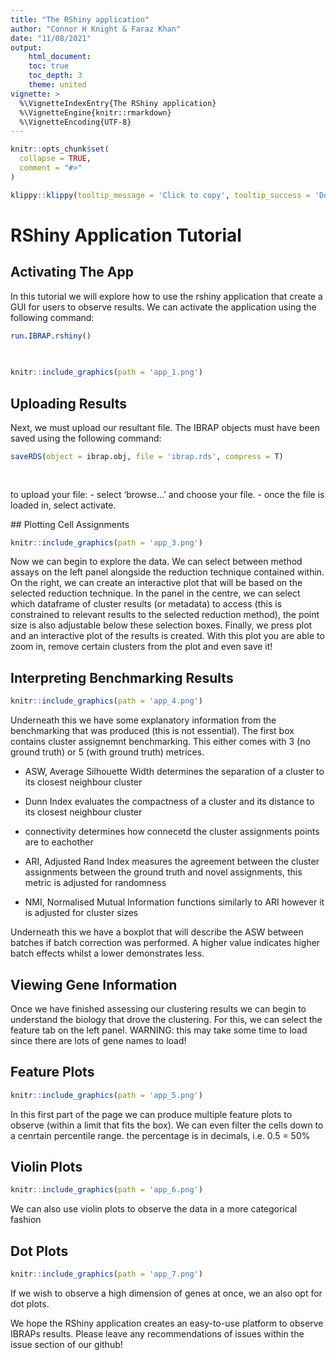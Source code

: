 ```yaml
---
title: "The RShiny application"
author: "Connor H Knight & Faraz Khan"
date: "11/08/2021"
output: 
    html_document:
    toc: true
    toc_depth: 3
    theme: united
vignette: >
  %\VignetteIndexEntry{The RShiny application}
  %\VignetteEngine{knitr::rmarkdown}
  %\VignetteEncoding{UTF-8}
---
```


```r
knitr::opts_chunk$set(
  collapse = TRUE,
  comment = "#>"
)
```

```r
klippy::klippy(tooltip_message = 'Click to copy', tooltip_success = 'Done', position = c('bottom', 'right'))
```

# RShiny Application Tutorial

## Activating The App

In this tutorial we will explore how to use the rshiny application that create a GUI for users to observe results. We can activate the application using the following command:

```r

run.IBRAP.rshiny()
  
                       
```

```r

knitr::include_graphics(path = 'app_1.png')

```

## Uploading Results

Next, we must upload our resultant file. The IBRAP objects must have been saved using the following command:

```r

saveRDS(object = ibrap.obj, file = 'ibrap.rds', compress = T)
  
                       
```

to upload your file:
 - select 'browse...' and choose your file. 
 - once the file is loaded in, select activate.
 
 ## Plotting Cell Assignments
 
```r

knitr::include_graphics(path = 'app_3.png')

```

Now we can begin to explore the data. We can select between method assays on the left panel alongside the reduction technique contained within. On the right, we can create an interactive plot that will be based on the selected reduction technique. In the panel in the centre, we can select which dataframe of cluster results (or metadata) to access (this is constrained to relevant results to the selected reduction method), the point size is also adjustable below these selection boxes. Finally, we press plot and an interactive plot of the results is created. With this plot you are able to zoom in, remove certain clusters from the plot and even save it!

## Interpreting Benchmarking Results

```r

knitr::include_graphics(path = 'app_4.png')

```

Underneath this we have some explanatory information from the benchmarking that was produced (this is not essential). The first box contains cluster assignemnt benchmarking. This either comes with 3 (no ground truth) or 5 (with ground truth) metrices. 

- ASW, Average Silhouette Width determines the separation of a cluster to its closest neighbour cluster

- Dunn Index evaluates the compactness of a cluster and its distance to its closest neighbour cluster

- connectivity determines how connecetd the cluster assignments points are to eachother

- ARI, Adjusted Rand Index measures the agreement between the cluster assignments between the ground truth and novel assignments, this metric is adjusted for randomness

- NMI, Normalised Mutual Information functions similarly to ARI however it is adjusted for cluster sizes

Underneath this we have a boxplot that will describe the ASW between batches if batch correction was performed. A higher value indicates higher batch effects whilst a lower demonstrates less. 

## Viewing Gene Information

Once we have finished assessing our clustering results we can begin to understand the biology that drove the clustering. For this, we can select the feature tab on the left panel. WARNING: this may take some time to load since there are lots of gene names to load!

## Feature Plots

```r

knitr::include_graphics(path = 'app_5.png')

```

In this first part of the page we can produce multiple feature plots to observe (within a limit that fits the box). We can even filter the cells down to a cenrtain percentile range. the percentage is in decimals, i.e. 0.5 = 50%

## Violin Plots

```r

knitr::include_graphics(path = 'app_6.png')

```

We can also use violin plots to observe the data in a more categorical fashion

## Dot Plots

```r

knitr::include_graphics(path = 'app_7.png')

```

If we wish to observe a high dimension of genes at once, we an also opt for dot plots.

We hope the RShiny application creates an easy-to-use platform to observe IBRAPs results. Please leave any recommendations of issues within the issue section of our github!


